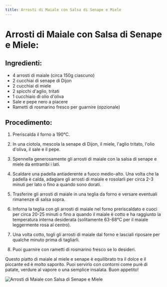 ```yaml
---
title: Arrosti di Maiale con Salsa di Senape e Miele
---
```


# Arrosti di Maiale con Salsa di Senape e Miele:

## Ingredienti:

- 4 arrosti di maiale (circa 150g ciascuno)
- 2 cucchiai di senape di Dijon
- 2 cucchiai di miele
- 2 spicchi d'aglio, tritati
- 1 cucchiaio di olio d'oliva
- Sale e pepe nero a piacere
- Rametti di rosmarino fresco per guarnire (opzionale)

## Procedimento:

1. Preriscalda il forno a 190°C.

2. In una ciotola, mescola la senape di Dijon, il miele, l'aglio tritato, l'olio d'oliva, il sale e il pepe.

3. Spennella generosamente gli arrosti di maiale con la salsa di senape e miele da entrambi i lati.

4. Scaldare una padella antiaderente a fuoco medio-alto. Una volta che la padella è calda, adagiare gli arrosti di maiale e rosolarli per circa 2-3 minuti per lato o fino a quando sono dorati.

5. Trasferire gli arrosti di maiale in una teglia da forno e versare eventuali rimanenze di salsa sopra.

6. Inforna la teglia con gli arrosti di maiale nel forno preriscaldato e cuoci per circa 20-25 minuti o fino a quando il maiale è cotto e ha raggiunto la temperatura interna desiderata (solitamente 63-68°C per il maiale leggermente rosa al centro).

7. Una volta cotto, togli gli arrosti di maiale dal forno e lasciali riposare per qualche minuto prima di tagliarli.

8. Puoi guarnire con rametti di rosmarino fresco se lo desideri.

Questo piatto di maiale al miele e senape è equilibrato tra il dolce e il piccante ed è molto saporito. Puoi servirlo con contorni come purè di patate, verdure al vapore o una semplice insalata. Buon appetito!

<img
  src="https://source.unsplash.com/carne-alla-griglia-sul-tagliere-di-legno-marrone-g6a9U4CjI0k"
  alt="Arrosti di Maiale con Salsa di Senape e Miele"
/>